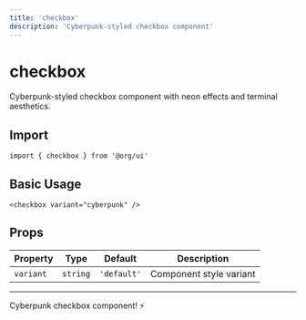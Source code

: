 ```yaml
---
title: 'checkbox'
description: 'Cyberpunk-styled checkbox component'
---
```


# checkbox

Cyberpunk-styled checkbox component with neon effects and terminal aesthetics.

## Import

```svelte
import { checkbox } from '@org/ui'
```

## Basic Usage

```svelte
<checkbox variant="cyberpunk" />
```

## Props

| Property | Type | Default | Description |
|----------|------|---------|-------------|
| `variant` | `string` | `'default'` | Component style variant |

---

Cyberpunk checkbox component! ⚡
